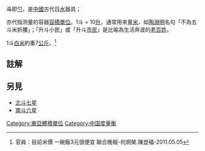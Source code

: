 {{about|中国古代舀水、量粮食的器具|与“斗”名称相近或相同的条目|斗}}
{{multiple image
| align  = right
| footer = 左图：作为舀水器具的斗（商代蛇首扁柄斗，太原[[山西博物院|山西博物院]]藏），右图：作为量米器具的斗（合肥[[李鸿章享堂|李鸿章享堂]]藏）
| width = 140
| image1 = Dou with Flat Handle Decorated with A Snake Head 2011-07.JPG
| image2 = Dou 01 2012-06.JPG
}}
'''斗'''即[[勺|勺]]，是[[中國|中國]]古代舀[[水|水]]器具；

亦代指测量的容器[[容積單位|容積單位]]。1斗 = 10[[升|升]]，通常用來量[[大米|米]]，如[[陶淵明|陶淵明]]名句「不為五斗米折腰」；「升斗小民」或「升斗[[市民|市民]]」是比喻為生活奔波的[[老百姓|老百姓]]。

1斗[[白米|白米]]約重7[[公斤|公斤]]。<ref>官員：目前米價 一碗飯3元很便宜 聯合晚報-何炯榮.陳崑福-2011.05.05</ref>

==註解==
<references/>

==另見==
*[[北斗七星|北斗七星]]
*[[南斗六星|南斗六星]]

{{體積單位}}
[[Category:東亞體積單位|Category:東亞體積單位]]
[[Category:中国度量衡|Category:中国度量衡]]